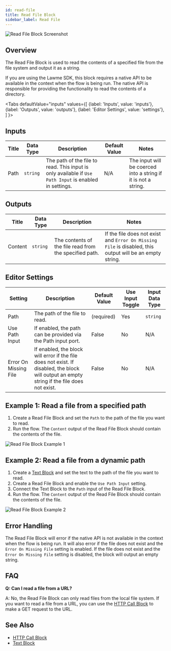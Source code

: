 ```yaml
---
id: read-file
title: Read File Block
sidebar_label: Read File
---
```



![Read File Block Screenshot](./assets/read-file-block.png)

## Overview

The Read File Block is used to read the contents of a specified file from the file system and output it as a string.

If you are using the Lawme SDK, this block requires a native API to be available in the context when the flow is being run. The native API is responsible for providing the functionality to read the contents of a directory.

<Tabs
  defaultValue="inputs"
  values={[
    {label: 'Inputs', value: 'inputs'},
    {label: 'Outputs', value: 'outputs'},
    {label: 'Editor Settings', value: 'settings'},
  ]
}>

<TabItem value="inputs">

## Inputs

| Title | Data Type | Description                                                                                            | Default Value | Notes                                                          |
| ----- | --------- | ------------------------------------------------------------------------------------------------------ | ------------- | -------------------------------------------------------------- |
| Path  | `string`  | The path of the file to read. This input is only available if `Use Path Input` is enabled in settings. | N/A           | The input will be coerced into a string if it is not a string. |

</TabItem>

<TabItem value="outputs">

## Outputs

| Title   | Data Type | Description                                            | Notes                                                                                                    |
| ------- | --------- | ------------------------------------------------------ | -------------------------------------------------------------------------------------------------------- |
| Content | `string`  | The contents of the file read from the specified path. | If the file does not exist and `Error On Missing File` is disabled, this output will be an empty string. |

</TabItem>

<TabItem value="settings">

## Editor Settings

| Setting               | Description                                                                                                                               | Default Value | Use Input Toggle | Input Data Type |
| --------------------- | ----------------------------------------------------------------------------------------------------------------------------------------- | ------------- | ---------------- | --------------- |
| Path                  | The path of the file to read.                                                                                                             | (required)    | Yes              | `string`        |
| Use Path Input        | If enabled, the path can be provided via the Path input port.                                                                             | False         | No               | N/A             |
| Error On Missing File | If enabled, the block will error if the file does not exist. If disabled, the block will output an empty string if the file does not exist. | False         | No               | N/A             |

</TabItem>

</Tabs>

## Example 1: Read a file from a specified path

1. Create a Read File Block and set the `Path` to the path of the file you want to read.
2. Run the flow. The `Content` output of the Read File Block should contain the contents of the file.

![Read File Block Example 1](./assets/read-file-block-example-01.png)

## Example 2: Read a file from a dynamic path

1. Create a [Text Block](./text.mdx) and set the text to the path of the file you want to read.
2. Create a Read File Block and enable the `Use Path Input` setting.
3. Connect the Text Block to the `Path` input of the Read File Block.
4. Run the flow. The `Content` output of the Read File Block should contain the contents of the file.

![Read File Block Example 2](./assets/read-file-block-example-02.png)

## Error Handling

The Read File Block will error if the native API is not available in the context when the flow is being run. It will also error if the file does not exist and the `Error On Missing File` setting is enabled. If the file does not exist and the `Error On Missing File` setting is disabled, the block will output an empty string.

## FAQ

**Q: Can I read a file from a URL?**

A: No, the Read File Block can only read files from the local file system. If you want to read a file from a URL, you can use the [HTTP Call Block](./http-call.mdx) to make a GET request to the URL.

## See Also

- [HTTP Call Block](./http-call.mdx)
- [Text Block](./text.mdx)
